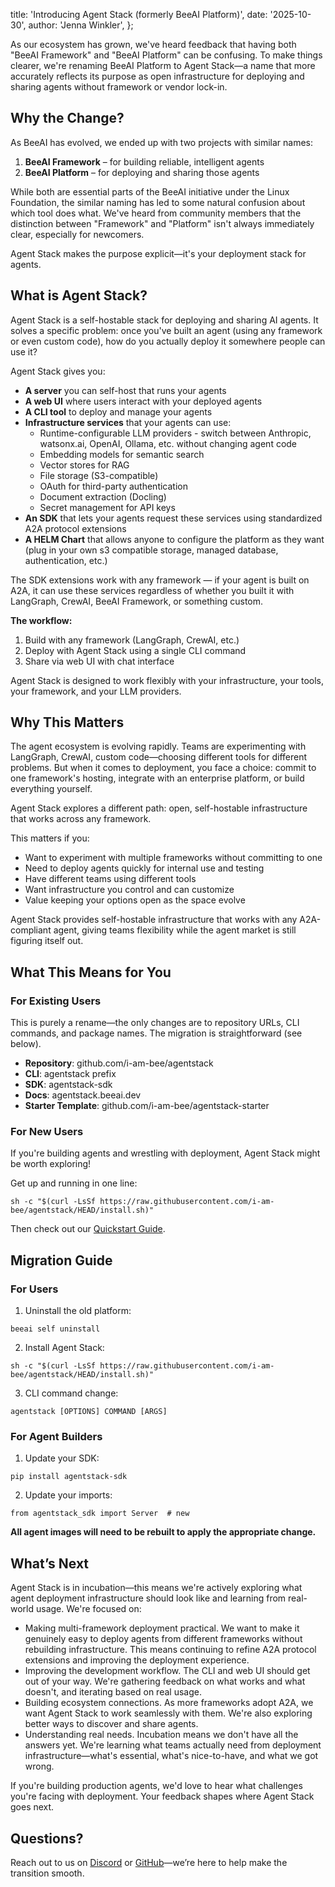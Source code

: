   title: 'Introducing Agent Stack (formerly BeeAI Platform)',
  date: '2025-10-30',
  author: 'Jenna Winkler',
};

As our ecosystem has grown, we've heard feedback that having both "BeeAI Framework" and "BeeAI Platform" can be
confusing. To make things clearer, we're renaming BeeAI Platform to Agent Stack—a name that more accurately reflects its
purpose as open infrastructure for deploying and sharing agents without framework or vendor lock-in.

## Why the Change?

As BeeAI has evolved, we ended up with two projects with similar names:

1. **BeeAI Framework** – for building reliable, intelligent agents
2. **BeeAI Platform** – for deploying and sharing those agents

While both are essential parts of the BeeAI initiative under the Linux Foundation, the similar naming has led to some
natural confusion about which tool does what. We've heard from community members that the distinction between
"Framework" and "Platform" isn't always immediately clear, especially for newcomers.

Agent Stack makes the purpose explicit—it's your deployment stack for agents.

## What is Agent Stack?

Agent Stack is a self-hostable stack for deploying and sharing AI agents. It solves a specific problem: once you've
built an agent (using any framework or even custom code), how do you actually deploy it somewhere people can use it?

Agent Stack gives you:

- **A server** you can self-host that runs your agents
- **A web UI** where users interact with your deployed agents
- **A CLI tool** to deploy and manage your agents
- **Infrastructure services** that your agents can use:
  - Runtime-configurable LLM providers - switch between Anthropic, watsonx.ai, OpenAI, Ollama, etc. without changing
    agent code
  - Embedding models for semantic search
  - Vector stores for RAG
  - File storage (S3-compatible)
  - OAuth for third-party authentication
  - Document extraction (Docling)
  - Secret management for API keys
- **An SDK** that lets your agents request these services using standardized A2A protocol extensions
- **A HELM Chart** that allows anyone to configure the platform as they want (plug in your own s3 compatible storage,
  managed database, authentication, etc.)

The SDK extensions work with any framework — if your agent is built on A2A, it can use these services regardless of
whether you built it with LangGraph, CrewAI, BeeAI Framework, or something custom.

**The workflow:**

1. Build with any framework (LangGraph, CrewAI, etc.)
2. Deploy with Agent Stack using a single CLI command
3. Share via web UI with chat interface

Agent Stack is designed to work flexibly with your infrastructure, your tools, your framework, and your LLM providers.

## Why This Matters

The agent ecosystem is evolving rapidly. Teams are experimenting with LangGraph, CrewAI, custom code—choosing different
tools for different problems. But when it comes to deployment, you face a choice: commit to one framework's hosting,
integrate with an enterprise platform, or build everything yourself.

Agent Stack explores a different path: open, self-hostable infrastructure that works across any framework.

This matters if you:

- Want to experiment with multiple frameworks without committing to one
- Need to deploy agents quickly for internal use and testing
- Have different teams using different tools
- Want infrastructure you control and can customize
- Value keeping your options open as the space evolve

Agent Stack provides self-hostable infrastructure that works with any A2A-compliant agent, giving teams flexibility
while the agent market is still figuring itself out.

## What This Means for You

### For Existing Users

This is purely a rename—the only changes are to repository URLs, CLI commands, and package names. The migration is
straightforward (see below).

- **Repository**: github.com/i-am-bee/agentstack
- **CLI**: agentstack prefix
- **SDK**: agentstack-sdk
- **Docs**: agentstack.beeai.dev
- **Starter Template**: github.com/i-am-bee/agentstack-starter

### For New Users

If you're building agents and wrestling with deployment, Agent Stack might be worth exploring!

Get up and running in one line:

```
sh -c "$(curl -LsSf https://raw.githubusercontent.com/i-am-bee/agentstack/HEAD/install.sh)"
```

Then check out our [Quickstart Guide](https://agentstack.beeai.dev/introduction/quickstart).

## Migration Guide

### For Users

1. Uninstall the old platform:

```
beeai self uninstall
```

2. Install Agent Stack:

```
sh -c "$(curl -LsSf https://raw.githubusercontent.com/i-am-bee/agentstack/HEAD/install.sh)"
```

3. CLI command change:

```
agentstack [OPTIONS] COMMAND [ARGS]
```

### For Agent Builders

1. Update your SDK:

```
pip install agentstack-sdk
```

2. Update your imports:

```
from agentstack_sdk import Server  # new
```

**All agent images will need to be rebuilt to apply the appropriate change.**

## What’s Next

Agent Stack is in incubation—this means we're actively exploring what agent deployment infrastructure should look like
and learning from real-world usage. We're focused on:

- Making multi-framework deployment practical. We want to make it genuinely easy to deploy agents from different
  frameworks without rebuilding infrastructure. This means continuing to refine A2A protocol extensions and improving
  the deployment experience.
- Improving the development workflow. The CLI and web UI should get out of your way. We're gathering feedback on what
  works and what doesn't, and iterating based on real usage.
- Building ecosystem connections. As more frameworks adopt A2A, we want Agent Stack to work seamlessly with them. We're
  also exploring better ways to discover and share agents.
- Understanding real needs. Incubation means we don't have all the answers yet. We're learning what teams actually need
  from deployment infrastructure—what's essential, what's nice-to-have, and what we got wrong.

If you're building production agents, we'd love to hear what challenges you're facing with deployment. Your feedback
shapes where Agent Stack goes next.

## Questions?

Reach out to us on [Discord](https://discord.gg/NradeA6ZNF) or [GitHub](https://github.com/i-am-bee/agentstack)—we’re
here to help make the transition smooth.
